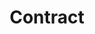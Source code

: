 ---
title: 'Contract'
description: 'Trigger your imagination by taking a look at our contract template'
---